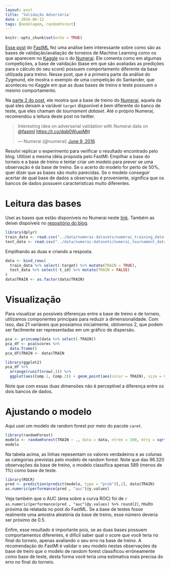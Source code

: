 ```yaml
---
layout: post
title: 'Validação Adversária'
date : 2016-06-12
tags: [modelagem, randomForest]
--- 
```


```r
knitr::opts_chunk$set(echo = TRUE)
```

[Esse post](http://fastml.com/adversarial-validation-part-one/) do [FastML](http://fastml.com/) fez uma 
análise bem interessante sobre como são as bases de validação/avaliação de torneios de Machine Learning 
como os que aparecem no [Kaggle](https://www.kaggle.com/) ou o do [Numerai](https://numer.ai/). Ele comenta
como em algumas competições, a base de validação (base em que são avaliadas as predições para o cálculo
do seu score) possuem comportamento diferente da base utilizada para treino. Nesse post, que é a primeira parte
da análise do Zygmund, ele mostra o exemplo de uma competição do Santander, que aconteceu no Kaggle em
que as duas bases de treino e teste possuem o mesmo comportamento. 

Na [parte 2 do post](http://fastml.com/adversarial-validation-part-two/), ele mostra que a base de treino do 
[Numerai](https://numer.ai/), aquela da qual eles deixam a variável `target` disponível é bem diferente do banco de teste, que eles chamam de *tournament dataset*. Até o próprio Numerai, recomendou a leitura deste post no twitter.

<blockquote class="twitter-tweet" data-lang="en"><p lang="en" dir="ltr">Interesting idea on adversarial validation with Numerai data on <a href="https://twitter.com/fastml">@fastml</a> <a href="https://t.co/dqb0WupiMH">https://t.co/dqb0WupiMH</a></p>&mdash; Numerai (@numerai) <a href="https://twitter.com/numerai/status/740709465964478464">June 9, 2016</a></blockquote>
<script async src="//platform.twitter.com/widgets.js" charset="utf-8"></script>

Resolvi replicar o experimento para verificar o resultado encontrado pelo blog. Utilizei a mesma idéia
proposta pelo FastMl: Empilhar a base do torneio e a base de treino e tentar criar um modelo para prever se
uma observação é da base de treino. Se o acerto do modelo for perto de 50%, quer dizer que as bases são muito parecidas. Se o modelo conseguir acertar de qual base de dados a observação é proveniente, significa que os
bancos de dados possuem características muito diferentes.

# Leitura das bases

Usei as bases que estão disponíveis no Numerai neste [link](https://numer.ai/). Também as deixei dispoíveis 
no [repositório do blog](https://github.com/dfalbel/dfalbel.github.io/tree/master/data/numerai-datasets).

```r
library(dplyr)
train_data <- read.csv("../data/numerai-datasets/numerai_training_data.csv")
test_data <- read.csv("../data/numerai-datasets/numerai_tournament_data.csv")
```

Empilhando as duas e criando a resposta.

```r
data <- bind_rows(
  train_data %>% select(-target) %>% mutate(TRAIN = TRUE),
  test_data %>% select(-t_id) %>% mutate(TRAIN = FALSE)
)
data$TRAIN <- as.factor(data$TRAIN)
```

# Visualização

Para visualizar as possíveis diferenças entre a base de treino e de torneio, utilizamos componentes principais para reduzir a 
dimensionalidade. Com isso, das 21 variáveis que possíamos inicialmente, obtivemos 2, que podem ser facilmente ser representadas
em um gráfico de dispersão.

```r
pca <- princomp(data %>% select(-TRAIN))
pca_df <- pca$scores %>%
  data.frame()
pca_df$TRAIN <- data$TRAIN
```

```r
library(ggplot2)
pca_df %>% 
  arrange(runif(nrow(.))) %>%
  ggplot(aes(Comp.1, Comp.2)) + geom_point(aes(color = TRAIN), size = 0.2, alpha = 0.3)
```

Note que com essas duas dimensões não é perceptível a diferença entre os dois bancos de dados.

# Ajustando o modelo

Aqui usei um modelo de random forest por meio do pacote `caret`.

```r
library(randomForest)
modelo <- randomForest(TRAIN ~ ., data = data, ntree = 100, mtry = sqrt(21))
modelo
```

Na tabela acima, as linhas repesentam os valores verdadeiros e as colunas as categorias previstas pelo
modelo de random forest. Note que das 96.320 observações da base de treino, o modelo classifica apenas
589 (menos de 1%) como base de teste. 

```r
library(ROCR)
pred <- prediction(predict(modelo, type = "prob")[,2], data$TRAIN)
as.numeric(performance(pred , "auc")@y.values)
```

Veja também que o AUC (área sobre a curva ROC) foi de `r as.numeric(performance(pred , "auc")@y.values) %>% round(2)`, muito próxima da relatada no post do FastML. Se a base de testes fosse realmente uma
amostra aleatória da base de treino, esse número deveria ser próximo de 0.5.

Enfim, esse resultado é importante pois, se as duas bases possuem comportamentos diferentes, é difícil
saber qual o score que você teria no final do torneio, apenas avaliando o seu erro na base de treino.
A recomendação do FastMl é validar o seu modelo nestas observações da base de treini que o modelo de random forest classificou errôneamente como base de teste, desta forma você teria uma estimativa mais
precisa do erro no final do torneio.